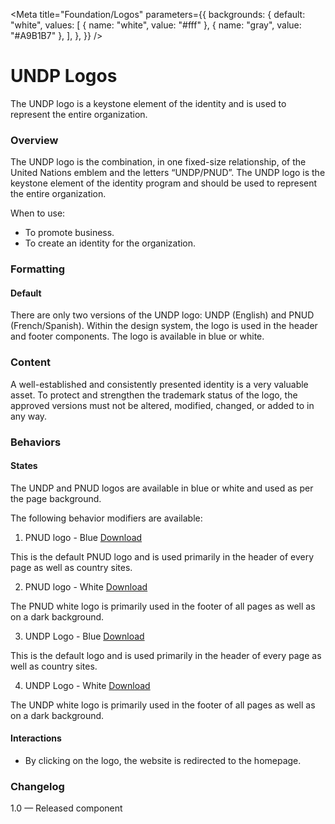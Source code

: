 

<Meta
  title="Foundation/Logos"
  parameters={{
    backgrounds: {
      default: "white",
      values: [
        { name: "white", value: "#fff" },
        { name: "gray", value: "#A9B1B7" },
      ],
    },
  }}
/>

# UNDP Logos

The UNDP logo is a keystone element of the identity and is used to represent the entire organization.

### Overview

The UNDP logo is the combination, in one fixed-size relationship, of the United Nations emblem and the letters “UNDP/PNUD”. The UNDP logo is the keystone element of the identity program and should be used to represent the entire organization.

When to use:

- To promote business.
- To create an identity for the organization.

### Formatting

#### Default

There are only two versions of the UNDP logo: UNDP (English) and PNUD (French/Spanish). Within the design system, the logo is used in the header and footer components. The logo is available in blue or white.

### Content

A well-established and consistently presented identity is a very valuable asset. To protect and strengthen the trademark status of the logo, the approved versions must not be altered, modified, changed, or added to in any way.

### Behaviors

#### States

The UNDP and PNUD logos are available in blue or white and used as per the page background.

The following behavior modifiers are available:

<Anchor storyId="foundation-logos--pnud-logo-blue"></Anchor>

1. PNUD logo - Blue [Download](images/pnud-logo-blue.svg)

This is the default PNUD logo and is used primarily in the header of every page as well as country sites.

<Canvas>
  <Story
    name="PNUD logo - blue"
    parameters={{ backgrounds: { default: "white" }, disable: true }}
  >
    <Logo src={pnud} alt={"UNDP Logo"}></Logo>
  </Story>
</Canvas>

<Anchor storyId="foundation-logos--pnud-logo-white"></Anchor>

2. PNUD logo - White [Download](images/pnud-logo-white.svg)

The PNUD white logo is primarily used in the footer of all pages as well as on a dark background.

<Canvas>
  <Story
    name="PNUD logo - white"
    parameters={{
      backgrounds: { default: "gray" },
      docs: {
        story: {
          inline: false,
          iframeHeight: "100%",
        },
      },
    }}
  >
    <Logo src={pnudwhite} alt={"UNDP Logo"}></Logo>
  </Story>
</Canvas>

<Anchor storyId="foundation-logos--undp-logo-blue"></Anchor>

3. UNDP Logo - Blue [Download](images/undp-logo-blue.svg)

This is the default logo and is used primarily in the header of every page as well as country sites.

<Canvas>
  <Story
    name="UNDP logo - blue"
    parameters={{ backgrounds: { default: "white" } }}
  >
    <Logo src={logo} alt={"UNDP Logo"}></Logo>
  </Story>
</Canvas>

<Anchor storyId="foundation-logos--undp-logo-white"></Anchor>

4. UNDP Logo - White [Download](images/undp-logo-white.svg)

The UNDP white logo is primarily used in the footer of all pages as well as on a dark background.

<Canvas>
  <Story
    name="UNDP logo - white"
    parameters={{
      backgrounds: { default: "gray" },
      docs: {
        story: {
          inline: false,
          iframeHeight: "100%",
        },
      },
    }}
  >
    <Logo src={logowhite} alt={"UNDP Logo"}></Logo>
  </Story>
</Canvas>

#### Interactions

- By clicking on the logo, the website is redirected to the homepage.

### Changelog

1.0 — Released component
